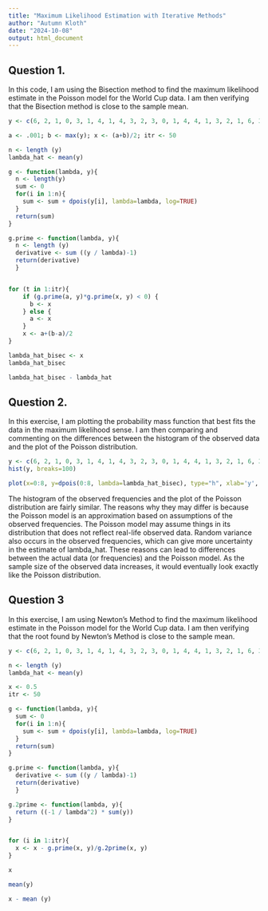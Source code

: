 ```yaml
---
title: "Maximum Likelihood Estimation with Iterative Methods"
author: "Autumn Kloth"
date: "2024-10-08"
output: html_document
---
```


## Question 1. 
In this code, I am using the Bisection method to find the maximum likelihood estimate in the Poisson model for the World Cup data. I am then verifying that the Bisection method is close to the sample mean. 
```r
y <- c(6, 2, 1, 0, 3, 1, 4, 1, 4, 3, 2, 3, 0, 1, 4, 4, 1, 3, 2, 1, 6, 3, 0, 2, 2, 2, 0, 2, 2, 2, 4, 4, 3, 3, 4, 2, 2, 3, 0, 5, 2, 3, 5, 4, 1, 1, 2, 2, 2, 3, 1, 1, 1, 0, 3, 4, 2, 3, 0, 1, 2, 1, 4, 2, 2, 0, 2, 1, 2, 1, 1, 4, 2, 1, 2, 2, 0, 3, 1, 1, 3, 5, 3, 2, 1, 4, 0, 1, 2, 3, 2, 2, 4, 7, 1, 2, 1, 3, 4, 2, 1, 1, 1, 3, 5, 0, 4, 3, 0, 3, 3, 0, 3, 3, 5, 4, 3, 3, 0, 1, 3, 2, 4, 1, 5, 1, 5, 1, 4, 1, 6, 4, 3, 4, 3, 3, 3, 3, 3, 4, 0, 3, 3, 0, 2, 5, 2, 4, 3, 3, 0, 1, 7, 3, 1, 4, 1, 1, 6, 4, 3, 2, 5, 4, 1, 0, 5, 3, 5, 4, 3, 0, 1, 3, 1, 2, 2, 2, 2, 3, 3, 1, 8, 3, 1, 0, 0, 1, 3, 2, 1, 3, 2, 2, 3, 2, 2, 3, 1, 3, 1, 3, 1, 0, 8, 0, 3, 1)

a <- .001; b <- max(y); x <- (a+b)/2; itr <- 50

n <- length (y)
lambda_hat <- mean(y)

g <- function(lambda, y){
  n <- length(y)
  sum <- 0
  for(i in 1:n){
    sum <- sum + dpois(y[i], lambda=lambda, log=TRUE)
  }
  return(sum)
} 

g.prime <- function(lambda, y){
  n <- length (y)
  derivative <- sum ((y / lambda)-1)
  return(derivative)
  }


for (t in 1:itr){
    if (g.prime(a, y)*g.prime(x, y) < 0) {
      b <- x
    } else {
      a <- x
    }
    x <- a+(b-a)/2
}

lambda_hat_bisec <- x
lambda_hat_bisec

lambda_hat_bisec - lambda_hat
```

## Question 2.
In this exercise, I am plotting the probability mass function that best fits the data in the maximum likelihood sense. I am then comparing and commenting on the differences between the histogram of the observed data and the plot of the Poisson distribution. 
```r
y <- c(6, 2, 1, 0, 3, 1, 4, 1, 4, 3, 2, 3, 0, 1, 4, 4, 1, 3, 2, 1, 6, 3, 0, 2, 2, 2, 0, 2, 2, 2, 4, 4, 3, 3, 4, 2, 2, 3, 0, 5, 2, 3, 5, 4, 1, 1, 2, 2, 2, 3, 1, 1, 1, 0, 3, 4, 2, 3, 0, 1, 2, 1, 4, 2, 2, 0, 2, 1, 2, 1, 1, 4, 2, 1, 2, 2, 0, 3, 1, 1, 3, 5, 3, 2, 1, 4, 0, 1, 2, 3, 2, 2, 4, 7, 1, 2, 1, 3, 4, 2, 1, 1, 1, 3, 5, 0, 4, 3, 0, 3, 3, 0, 3, 3, 5, 4, 3, 3, 0, 1, 3, 2, 4, 1, 5, 1, 5, 1, 4, 1, 6, 4, 3, 4, 3, 3, 3, 3, 3, 4, 0, 3, 3, 0, 2, 5, 2, 4, 3, 3, 0, 1, 7, 3, 1, 4, 1, 1, 6, 4, 3, 2, 5, 4, 1, 0, 5, 3, 5, 4, 3, 0, 1, 3, 1, 2, 2, 2, 2, 3, 3, 1, 8, 3, 1, 0, 0, 1, 3, 2, 1, 3, 2, 2, 3, 2, 2, 3, 1, 3, 1, 3, 1, 0, 8, 0, 3, 1)
hist(y, breaks=100)

plot(x=0:8, y=dpois(0:8, lambda=lambda_hat_bisec), type="h", xlab='y', ylab="p.m.f.")
```

The histogram of the observed frequencies and the plot of the Poisson distribution are fairly similar. The reasons why they may differ is because the Poisson model is an approximation based on assumptions of the observed frequencies. The Poisson model may assume things in its distribution that does not reflect real-life observed data. Random variance also occurs in the observed frequencies, which can give more uncertainty in the estimate of lambda_hat. These reasons can lead to differences between the actual data (or frequencies) and the Poisson model. As the sample size of the observed data increases, it would eventually look exactly like the Poisson distribution.

## Question 3
In this exercise, I am using Newton's Method to find the maximum likelihood estimate in the Poisson model for the World Cup data. I am then verifying that the root found by Newton's Method is close to the sample mean.
```r
y <- c(6, 2, 1, 0, 3, 1, 4, 1, 4, 3, 2, 3, 0, 1, 4, 4, 1, 3, 2, 1, 6, 3, 0, 2, 2, 2, 0, 2, 2, 2, 4, 4, 3, 3, 4, 2, 2, 3, 0, 5, 2, 3, 5, 4, 1, 1, 2, 2, 2, 3, 1, 1, 1, 0, 3, 4, 2, 3, 0, 1, 2, 1, 4, 2, 2, 0, 2, 1, 2, 1, 1, 4, 2, 1, 2, 2, 0, 3, 1, 1, 3, 5, 3, 2, 1, 4, 0, 1, 2, 3, 2, 2, 4, 7, 1, 2, 1, 3, 4, 2, 1, 1, 1, 3, 5, 0, 4, 3, 0, 3, 3, 0, 3, 3, 5, 4, 3, 3, 0, 1, 3, 2, 4, 1, 5, 1, 5, 1, 4, 1, 6, 4, 3, 4, 3, 3, 3, 3, 3, 4, 0, 3, 3, 0, 2, 5, 2, 4, 3, 3, 0, 1, 7, 3, 1, 4, 1, 1, 6, 4, 3, 2, 5, 4, 1, 0, 5, 3, 5, 4, 3, 0, 1, 3, 1, 2, 2, 2, 2, 3, 3, 1, 8, 3, 1, 0, 0, 1, 3, 2, 1, 3, 2, 2, 3, 2, 2, 3, 1, 3, 1, 3, 1, 0, 8, 0, 3, 1)

n <- length (y)
lambda_hat <- mean(y)

x <- 0.5
itr <- 50

g <- function(lambda, y){
  sum <- 0
  for(i in 1:n){
    sum <- sum + dpois(y[i], lambda=lambda, log=TRUE)
  }
  return(sum)
} 

g.prime <- function(lambda, y){
  derivative <- sum ((y / lambda)-1)
  return(derivative)
  }

g.2prime <- function(lambda, y){
  return ((-1 / lambda^2) * sum(y))
}


for (i in 1:itr){
  x <- x - g.prime(x, y)/g.2prime(x, y)
}

x

mean(y)

x - mean (y)
```
